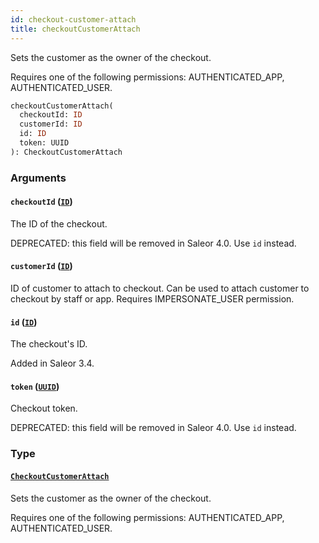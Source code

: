 ```yaml
---
id: checkout-customer-attach
title: checkoutCustomerAttach
---
```


Sets the customer as the owner of the checkout.

Requires one of the following permissions: AUTHENTICATED_APP, AUTHENTICATED_USER.

```graphql
checkoutCustomerAttach(
  checkoutId: ID
  customerId: ID
  id: ID
  token: UUID
): CheckoutCustomerAttach
```

### Arguments

#### `checkoutId` ([`ID`](../../../developer/api-reference/scalars/id))

The ID of the checkout.

DEPRECATED: this field will be removed in Saleor 4.0. Use `id` instead.

#### `customerId` ([`ID`](../../../developer/api-reference/scalars/id))

ID of customer to attach to checkout. Can be used to attach customer to checkout by staff or app. Requires IMPERSONATE_USER permission.

#### `id` ([`ID`](../../../developer/api-reference/scalars/id))

The checkout's ID.

Added in Saleor 3.4.

#### `token` ([`UUID`](../../../developer/api-reference/scalars/uuid))

Checkout token.

DEPRECATED: this field will be removed in Saleor 4.0. Use `id` instead.

### Type

#### [`CheckoutCustomerAttach`](../../../developer/api-reference/objects/checkout-customer-attach)

Sets the customer as the owner of the checkout.

Requires one of the following permissions: AUTHENTICATED_APP, AUTHENTICATED_USER.
